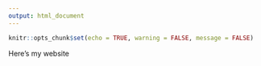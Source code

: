 ```yaml
---
output: html_document
---
```


```r
knitr::opts_chunk$set(echo = TRUE, warning = FALSE, message = FALSE)
```

Here's my website 


